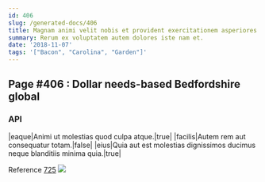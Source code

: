 ```yaml
---
id: 406
slug: /generated-docs/406
title: Magnam animi velit nobis et provident exercitationem asperiores id reiciendis.
summary: Rerum ex voluptatem autem dolores iste nam et.
date: '2018-11-07'
tags: '["Bacon", "Carolina", "Garden"]'
---
```


## Page #406 : Dollar needs-based Bedfordshire global
### API

|eaque|Animi ut molestias quod culpa atque.|true|
|facilis|Autem rem aut consequatur totam.|false|
|eius|Quia aut est molestias dignissimos ducimus neque blanditiis minima quia.|true|

Reference [725](/generated-docs/725)
![](/assets/cats-4.jpg)

<Partial0 />



